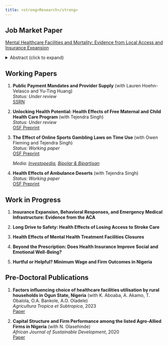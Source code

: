 ```yaml
---
title: <strong>Research</strong>
---
```

<!--  [Research Statement](Yusuff_Teaching_Evaluation_Summary) -->

## <strong>Job Market Paper</strong>

[Mental Healthcare Facilities and Mortality: Evidence from Local Access and Insurance Expansion](ola_yusuff_jmp.pdf)


<details>
<summary>Abstract (click to expand)</summary>
<div style="margin-top: 10px; text-align: justify;">

This paper provides the first causal evidence that mental health treatment facilities reduce mortality. Using within-county variation in facility availability from 1999 to 2016, I find that a 10% increase in facilities reduces mental and behavioral disorder mortality by 2%. Employing Sun and Abraham (2021) heterogeneity-robust estimators, I document three key findings: (1) facility closures cause 10 times larger mortality increases than openings provide benefits, revealing significant market asymmetries; (2) Medicaid expansion amplifies the mortality-reducing effects of facilities by 26%, demonstrating insurance-infrastructure complementarities; and (3) facilities operate through multiple mechanisms including employment creation, disability benefit access, and prescription availability. Effects are strongest among the elderly and less-educated populations. The results indicate that expanding mental health infrastructure, particularly when combined with insurance coverage, represents an effective strategy for addressing the mental health crisis. With mental health conditions costing 4% of global GDP annually, these findings have important implications for healthcare policy.

</div>
</details>

## <strong>Working Papers</strong>
1. **Public Payment Mandates and Provider Supply** (with Lauren Hoehn-Velasco and Yu-Ting Huang)  
   *Status: Under review*    
   [SSRN](https://papers.ssrn.com/sol3/papers.cfm?abstract_id=5260167)
2. **Unlocking Health Potential: Health Effects of Free Maternal and Child Health Care Program** (with Tejendra Singh)  
   *Status: Under review*  
   [OSF Preprint](https://osf.io/preprints/osf/y6wzt)
3. **The Effect of Online Sports Gambling Laws on Time Use** (with Owen Fleming and Tejendra Singh)  
   *Status: Working paper*  
   [OSF Preprint](https://osf.io/preprints/osf/nxg6y_v1)
   
   *Media: [Investopedia](https://www.investopedia.com/how-sports-betting-is-taking-over-young-mens-time-and-finances-8788230), [Bipolar \& Bipartisan](https://bipolarandbipartisan.substack.com/p/gambling-on-little-league-some-americans)*  
4. **Health Effects of Ambulance Deserts** (with Tejendra Singh)  
   *Status: Working paper*  
   [OSF Preprint](https://osf.io/preprints/osf/w23ap_v1)

## <strong>Work in Progress</strong>

1. **Insurance Expansion, Behavioral Responses, and Emergency Medical Infrastructure: Evidence from the ACA**

2. **Long Drive to Safety: Health Effects of Losing Access to Stroke Care**

3. **Health Effects of Mental Health Treatment Facilities Closures**

4. **Beyond the Prescription: Does Health Insurance Improve Social and Emotional Well-Being?**

5. **Hurtful or Helpful? Minimum Wage and Firm Outcomes in Nigeria**

## <strong>Pre-Doctoral Publications</strong>

1. **Factors influencing choice of healthcare facilities utilisation by rural households in Ogun State, Nigeria** (with K. Aboaba, A. Akamo, T. Obalola, O.A. Bankole, A.O. Oladele)  
   *Agricultura Tropica et Subtropica*, 2023  
   [Paper](https://sciendo.com/article/10.2478/ats-2023-0016)

2. **Capital Structure and Firm Performance among the listed Agro-Allied Firms in Nigeria** (with N. Olasehinde)  
   *African Journal of Sustainable Development*, 2020  
   [Paper](https://osf.io/preprints/socarxiv/6jzan_v2)